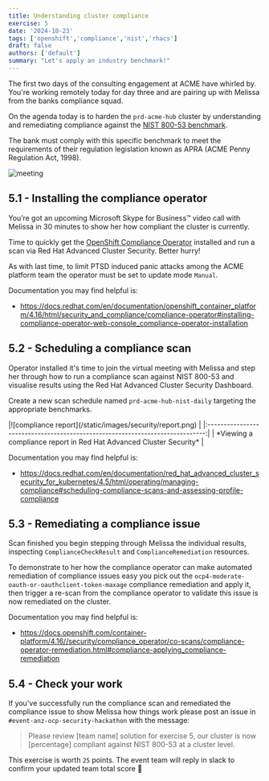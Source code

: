 ```yaml
---
title: Understanding cluster compliance
exercise: 5
date: '2024-10-23'
tags: ['openshift','compliance','nist','rhacs']
draft: false
authors: ['default']
summary: "Let's apply an industry benchmark!"
---
```


The first two days of the consulting engagement at ACME have whirled by. You're working remotely today for day three and are pairing up with Melissa from the banks compliance squad.

On the agenda today is to harden the `prd-acme-hub` cluster by understanding and remediating compliance against the [NIST 800-53 benchmark](https://nvlpubs.nist.gov/nistpubs/SpecialPublications/NIST.SP.800-53r5.pdf).

The bank must comply with this specific benchmark to meet the requirements of their regulation legislation known as APRA (ACME Penny Regulation Act, 1998).

![meeting](/static/images/security/meeting.png)


## 5.1 - Installing the compliance operator

You’re got an upcoming Microsoft Skype for Business™ video call with Melissa in 30 minutes to show her how compliant the cluster is currently.

Time to quickly get the [OpenShift Compliance Operator](https://docs.openshift.com/container-platform/4.16//security/compliance_operator/co-overview.html) installed and run a scan via Red Hat Advanced Cluster Security. Better hurry!

As with last time, to limit PTSD induced panic attacks among the ACME  platform team the operator must be set to update mode `Manual`.

Documentation you may find helpful is:

- https://docs.redhat.com/en/documentation/openshift_container_platform/4.16/html/security_and_compliance/compliance-operator#installing-compliance-operator-web-console_compliance-operator-installation


## 5.2 - Scheduling a compliance scan

Operator installed it's time to join the virtual meeting with Melissa and step her through how to run a compliance scan against NIST 800-53 and visualise results using the Red Hat Advanced Cluster Security Dashboard.

Create a new scan schedule named `prd-acme-hub-nist-daily` targeting the appropriate benchmarks.

<Zoom>
|![compliance report](/static/images/security/report.png)                       | 
|:-----------------------------------------------------------------------------:|
| *Viewing a compliance report in Red Hat Advanced Cluster Security*            |
</Zoom>

Documentation you may find helpful is:

- https://docs.redhat.com/en/documentation/red_hat_advanced_cluster_security_for_kubernetes/4.5/html/operating/managing-compliance#scheduling-compliance-scans-and-assessing-profile-compliance


## 5.3 - Remediating a compliance issue

Scan finished you begin stepping through Melissa the individual results, inspecting `ComplianceCheckResult` and `ComplianceRemediation` resources.

To demonstrate to her how the compliance operator can make automated remediation of compliance issues easy you pick out the `ocp4-moderate-oauth-or-oauthclient-token-maxage` compliance remediation and apply it, then trigger a re-scan from the compliance operator to validate this issue is now remediated on the cluster.

Documentation you may find helpful is:

- https://docs.openshift.com/container-platform/4.16//security/compliance_operator/co-scans/compliance-operator-remediation.html#compliance-applying_compliance-remediation


## 5.4 - Check your work

If you've successfully run the compliance scan and remediated the compliance issue to show Melissa how things work please post an issue in `#event-anz-ocp-security-hackathon` with the message:

> Please review [team name] solution for exercise 5, our cluster is now [percentage] compliant against NIST 800-53 at a cluster level.

This exercise is worth `25` points. The event team will reply in slack to confirm your updated team total score 🎉 

